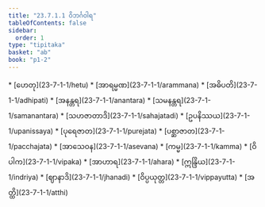 ```yaml
---
title: "23.7.1.1 ဝိဘင်္ဂဝါရ"
tableOfContents: false
sidebar:
  order: 1
type: "tipitaka"
basket: "ab"
book: "p1-2"
---
```



<DynamicBreadcrumb />



<TableOfContents book="p1-2" section="23.7.1.1">
* [ဟေတု](23-7-1-1/hetu)
* [အာရမ္မဏ](23-7-1-1/arammana)
* [အဓိပတိ](23-7-1-1/adhipati)
* [အနန္တရ](23-7-1-1/anantara)
* [သမနန္တရ](23-7-1-1/samanantara)
* [သဟဇာတာဒိ](23-7-1-1/sahajatadi)
* [ဥပနိဿယ](23-7-1-1/upanissaya)
* [ပုရေဇာတ](23-7-1-1/purejata)
* [ပစ္ဆာဇာတ](23-7-1-1/pacchajata)
* [အာသေဝန](23-7-1-1/asevana)
* [ကမ္မ](23-7-1-1/kamma)
* [ဝိပါက](23-7-1-1/vipaka)
* [အာဟာရ](23-7-1-1/ahara)
* [ဣန္ဒြိယ](23-7-1-1/indriya)
* [ဈာနာဒိ](23-7-1-1/jhanadi)
* [ဝိပ္ပယုတ္တ](23-7-1-1/vippayutta)
* [အတ္ထိ](23-7-1-1/atthi)
</TableOfContents>